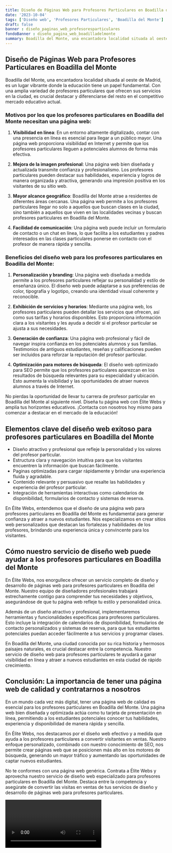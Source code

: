```yaml
---
title: Diseño de Páginas Web para Profesores Particulares en Boadilla del Monte
date: '2023-10-04'
tags: ['Diseño web', 'Profesores Particulares', 'Boadilla del Monte']
draft: false
banner : diseño_paginas_web_profesoresparticulares
fondoBanner : diseño_pagina_web_boadilladelmonte
summary: Boadilla del Monte, una encantadora localidad situada al oeste de Madrid, es un lugar vibrante donde la educación tiene un papel fundamental. Con una amplia variedad de profesores particulares que ofrecen sus servicios en la ciudad, es crucial destacar y diferenciarse del resto en el competitivo mercado educativo actual.
---
```


## Diseño de Páginas Web para Profesores Particulares en Boadilla del Monte

Boadilla del Monte, una encantadora localidad situada al oeste de Madrid, es un lugar vibrante donde la educación tiene un papel fundamental. Con una amplia variedad de profesores particulares que ofrecen sus servicios en la ciudad, es crucial destacar y diferenciarse del resto en el competitivo mercado educativo actual.

### Motivos por los que los profesores particulares en Boadilla del Monte necesitan una página web:

1. **Visibilidad en línea**: En un entorno altamente digitalizado, contar con una presencia en línea es esencial para llegar a un público mayor. Una página web proporciona visibilidad en Internet y permite que los profesores particulares lleguen a potenciales alumnos de forma más efectiva.

2. **Mejora de la imagen profesional**: Una página web bien diseñada y actualizada transmite confianza y profesionalismo. Los profesores particulares pueden destacar sus habilidades, experiencia y logros de manera organizada y atractiva, generando una impresión positiva en los visitantes de su sitio web.

3. **Mayor alcance geográfico**: Boadilla del Monte atrae a residentes de diferentes áreas cercanas. Una página web permite a los profesores particulares llegar no solo a aquellos que buscan clases en la ciudad, sino también a aquellos que viven en las localidades vecinas y buscan profesores particulares en Boadilla del Monte.

4. **Facilidad de comunicación**: Una página web puede incluir un formulario de contacto o un chat en línea, lo que facilita a los estudiantes y padres interesados en las clases particulares ponerse en contacto con el profesor de manera rápida y sencilla.

### Beneficios del diseño web para los profesores particulares en Boadilla del Monte:

1. **Personalización y branding**: Una página web diseñada a medida permite a los profesores particulares reflejar su personalidad y estilo de enseñanza único. El diseño web puede adaptarse a sus preferencias de color, tipografía y logotipo, creando una identidad visual coherente y reconocible.

2. **Exhibición de servicios y horarios**: Mediante una página web, los profesores particulares pueden detallar los servicios que ofrecen, así como sus tarifas y horarios disponibles. Esto proporciona información clara a los visitantes y les ayuda a decidir si el profesor particular se ajusta a sus necesidades.

3. **Generación de confianza**: Una página web profesional y fácil de navegar inspira confianza en los potenciales alumnos y sus familias. Testimonios de antiguos estudiantes, reseñas y calificaciones pueden ser incluidos para reforzar la reputación del profesor particular.

4. **Optimización para motores de búsqueda**: El diseño web optimizado para SEO permite que los profesores particulares aparezcan en los resultados de búsqueda relevantes para su especialidad y ubicación. Esto aumenta la visibilidad y las oportunidades de atraer nuevos alumnos a través de Internet.

No pierdas la oportunidad de llevar tu carrera de profesor particular en Boadilla del Monte al siguiente nivel. Diseña tu página web con Élite Webs y amplía tus horizontes educativos. ¡Contacta con nosotros hoy mismo para comenzar a destacar en el mercado de la educación!

<GifSeo />

<Cta />

## Elementos clave del diseño web exitoso para profesores particulares en Boadilla del Monte

- Diseño atractivo y profesional que refleje la personalidad y los valores del profesor particular.
- Estructura clara y navegación intuitiva para que los visitantes encuentren la información que buscan fácilmente.
- Paginas optimizadas para cargar rápidamente y brindar una experiencia fluida y agradable.
- Contenido relevante y persuasivo que resalte las habilidades y experiencia del profesor particular.
- Integración de herramientas interactivas como calendarios de disponibilidad, formularios de contacto y sistemas de reserva.

En Élite Webs, entendemos que el diseño de una página web para profesores particulares en Boadilla del Monte es fundamental para generar confianza y atraer a nuevos estudiantes. Nos especializamos en crear sitios web personalizados que destacan las fortalezas y habilidades de los profesores, brindando una experiencia única y convincente para los visitantes.

## Cómo nuestro servicio de diseño web puede ayudar a los profesores particulares en Boadilla del Monte

En Élite Webs, nos enorgullece ofrecer un servicio completo de diseño y desarrollo de páginas web para profesores particulares en Boadilla del Monte. Nuestro equipo de diseñadores profesionales trabajará estrechamente contigo para comprender tus necesidades y objetivos, asegurándose de que tu página web refleje tu estilo y personalidad única.

Además de un diseño atractivo y profesional, implementaremos herramientas y funcionalidades específicas para profesores particulares. Esto incluye la integración de calendarios de disponibilidad, formularios de contacto personalizados y sistemas de reserva, para que tus estudiantes potenciales puedan acceder fácilmente a tus servicios y programar clases.

En Boadilla del Monte, una ciudad conocida por su rica historia y hermosos paisajes naturales, es crucial destacar entre la competencia. Nuestro servicio de diseño web para profesores particulares te ayudará a ganar visibilidad en línea y atraer a nuevos estudiantes en esta ciudad de rápido crecimiento.

## Conclusión: La importancia de tener una página web de calidad y contratarnos a nosotros

En un mundo cada vez más digital, tener una página web de calidad es esencial para los profesores particulares en Boadilla del Monte. Una página web bien diseñada y optimizada actúa como tu tarjeta de presentación en línea, permitiendo a los estudiantes potenciales conocer tus habilidades, experiencia y disponibilidad de manera rápida y sencilla.

En Élite Webs, nos destacamos por el diseño web efectivo y a medida que ayuda a los profesores particulares a convertir visitantes en ventas. Nuestro enfoque personalizado, combinado con nuestro conocimiento de SEO, nos permite crear páginas web que se posicionen más alto en los motores de búsqueda, generando un mayor tráfico y aumentando las oportunidades de captar nuevos estudiantes.

No te conformes con una página web genérica. Contrata a Élite Webs y aprovecha nuestro servicio de diseño web especializado para profesores particulares en Boadilla del Monte. Destaca entre la competencia y asegúrate de convertir las visitas en ventas de tus servicios de diseño y desarrollo de páginas web para profesores particulares.

<Video />

<CtaBot job='Profesores Particulares' city='Boadilla del Monte'/>

<Gmaps query='Boadilla del Monte+españa+maps' />